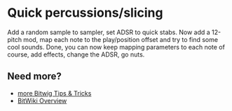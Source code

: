 # Quick percussions/slicing

Add a random sample to sampler, set ADSR to quick stabs. Now add a 12-pitch mod, map each note to the play/position offset and try to find some cool sounds. Done, you can now keep mapping parameters to each note of course, add effects, change the ADSR, go nuts.

## Need more?
* [more Bitwig Tips & Tricks](/wiki/tips-tricks)
* [BitWiki Overview](/wiki/)
